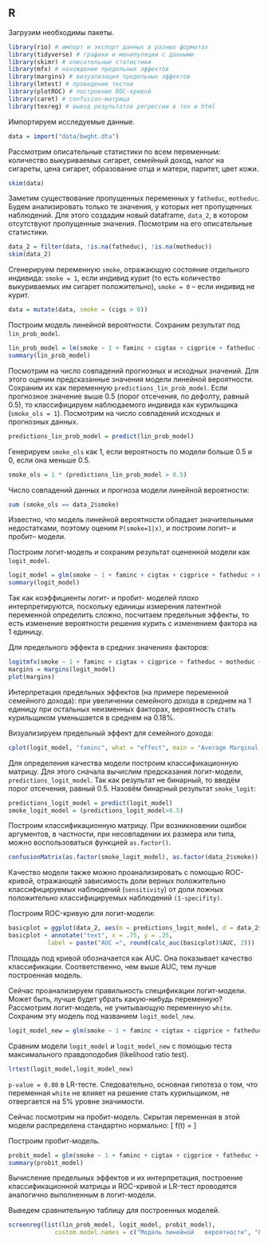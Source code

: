 ## R

Загрузим необходимы пакеты.

```r
library(rio) # импорт и экспорт данных в разных форматах
library(tidyverse) # графики и манипуляции с данными
library(skimr) # описательные статистики
library(mfx) # нахождение предельных эффектов
library(margins) # визуализация предельных эффектов
library(lmtest) # проведение тестов
library(plotROC) # построение ROC-кривой
library(caret) # confusion-матрица
library(texreg) # вывод результатов регрессии в тех и html
```

Импортируем исследуемые данные.

```r
data = import("data/bwght.dta") 
```

Рассмотрим описательные статистики по всем переменным: количество выкуриваемых сигарет, семейный доход, налог на сигареты, цена сигарет, образование отца и матери, паритет, цвет кожи.

```r
skim(data)
```

Заметим существование пропущенных переменных у `fatheduc`, `motheduc`. 
Будем анализировать только те значения, у которых нет пропущенных наблюдений.
Для этого создадим новый dataframe, `data_2`, в котором отсутствуют пропущенные значения. 
Посмотрим на его описательные статистики.

```r
data_2 = filter(data, !is.na(fatheduc), !is.na(motheduc))
skim(data_2)
```

Сгенерируем переменную `smoke`, отражающую состояние отдельного индивида: `smoke = 1`, если индивид курит (то есть количество выкуриваемых им сигарет положительно), `smoke = 0` – если индивид не курит.

```r
data = mutate(data, smoke = (cigs > 0))
```

Построим модель линейной вероятности. Сохраним результат под `lin_prob_model`. 

```r
lin_prob_model = lm(smoke ~ 1 + faminc + cigtax + cigprice + fatheduc + motheduc + parity + white, data = data_2)
summary(lin_prob_model)
```

Посмотрим на число совпадений прогнозных и исходных значений. 
Для этого оценим предсказанные значения модели линейной вероятности. Сохраним их как переменную `predictions_lin_prob_model`. 
Если прогнозное значение выше 0.5 (порог отсечения, по дефолту, равный 0.5), то классифицируем наблюдаемого индивида как курильщика (`smoke_ols = 1`). 
Посмотрим на число совпадений исходных и прогнозных данных.

```r
predictions_lin_prob_model = predict(lin_prob_model)
```

Генерируем `smoke_ols` как 1, если вероятность по модели больше 0.5 и 0, если она меньше 0.5.

```r
smoke_ols = 1 * (predictions_lin_prob_model > 0.5)
```

Число совпадений данных и прогноза модели линейной вероятности:

```r
sum (smoke_ols == data_2$smoke)
```

Известно, что модель линейной вероятности обладает значительными недостатками, поэтому оценим `P(smoke=1|x)`, и построим логит– и пробит– модели.

Построим логит-модель и сохраним результат оцененной модели как `logit_model`.

```r
logit_model = glm(smoke ~ 1 + faminc + cigtax + cigprice + fatheduc + motheduc + parity + white, x = TRUE, data = data_2, family = binomial(link = "logit"))
summary(logit_model)
```

Так как коэффициенты логит- и пробит- моделей плохо интерпретируются, поскольку единицы измерения латентной переменной определить сложно, посчитаем предельные эффекты, то есть изменение вероятности решения курить с изменением фактора на 1 единицу. 

Для предельного эффекта в средних значениях факторов:

```r
logitmfx(smoke ~ 1 + faminc + cigtax + cigprice + fatheduc + motheduc + parity + white, data = data_2, atmean = TRUE)
margins = margins(logit_model)
plot(margins)
```

Интерпретация предельных эффектов (на примере переменной семейного дохода): при увеличении семейного дохода в среднем на 1 единицу при остальных неизменных факторах, вероятность стать курильщиком уменьшается в среднем на 0.18%. 

Визуализируем предельный эффект для семейного дохода:

```r
cplot(logit_model, "faminc", what = "effect", main = "Average Marginal Effect of Faminc")
```

Для определения качества модели построим классификационную матрицу. 
Для этого сначала вычислим предсказания логит-модели, `predictions_logit_model`. Так как результат не бинарный, то введём порог отсечения, равный 0.5.
Назовём бинарный результат `smoke_logit`:

```r
predictions_logit_model = predict(logit_model)
smoke_logit_model = (predictions_logit_model>0.5)
```

Построим классификационную матрицу. 
При возникновении ошибок аргументов, в частности, при несовпадении их размера или типа, можно воспользоваться функцией `as.factor()`.

```r
confusionMatrix(as.factor(smoke_logit_model), as.factor(data_2$smoke))
```

Качество модели также можно проанализировать с помощью ROC-кривой, отражающей зависимость доли верных положительно классифицируемых наблюдений (`sensitivity`) от доли ложных положительно классифицируемых наблюдений `(1-specifity)`. 

Построим ROC-кривую для логит-модели:

```r
basicplot = ggplot(data_2, aes(m = predictions_logit_model, d = data_2$smoke)) + geom_roc()
basicplot + annotate("text", x = .75, y = .25, 
           label = paste("AUC =", round(calc_auc(basicplot)$AUC, 2)))
```

Площадь под кривой обозначается как AUC. 
Она показывает качество классификации. Соответственно, чем выше AUC, тем лучше построенная модель.

Сейчас проанализируем правильность спецификации логит-модели. Может быть, лучше будет убрать какую-нибудь переменную?
Рассмотрим логит-модель, не учитывающую переменную `white`. 
Сохраним эту модель под названием `logit_model_new`. 

```r
logit_model_new = glm(smoke ~ 1 + faminc + cigtax + cigprice + fatheduc + motheduc + parity, x = TRUE, data = data_2, family = binomial(link = "logit"))
```

Сравним модели `logit_model` и `logit_model_new` с помощью теста максимального правдоподобия (likelihood ratio test).

```r
lrtest(logit_model,logit_model_new)
```

`p-value = 0.08` в LR-тесте. 
Следовательно, основная гипотеза о том, что переменная `white` не влияет на решение стать курильщиком, не отвергается на 5% уровне значимости.

Сейчас посмотрим на пробит-модель. Скрытая переменная в этой модели распределена стандартно нормально: 
\[
f(t) = \frac{1 \cdot e^{\frac{-t^2}{2}}}{\sqrt{2 \cdot \pi}}
\]

Построим пробит-модель.

```r
probit_model = glm(smoke ~ 1 + faminc + cigtax + cigprice + fatheduc + motheduc + parity + white, data = data_2, family = binomial(link = "probit"))
summary(probit_model)
```

Вычисление предельных эффектов и их интерпретация, построение классификационной матрицы и ROC-кривой и LR-тест проводятся аналогично выполненным в логит-модели.

Выведем сравнительную таблицу для построенных моделей.

```r
screenreg(list(lin_prob_model, logit_model, probit_model), 
             custom.model.names = c("Модель линейной   вероятности", "Логит-модель", "Пробит-модель"))
```
